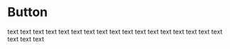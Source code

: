 

<Meta title="atom/MdxButton" component={Button} />



# Button

text text text text text text text text text text text text text text text text text text text text 

